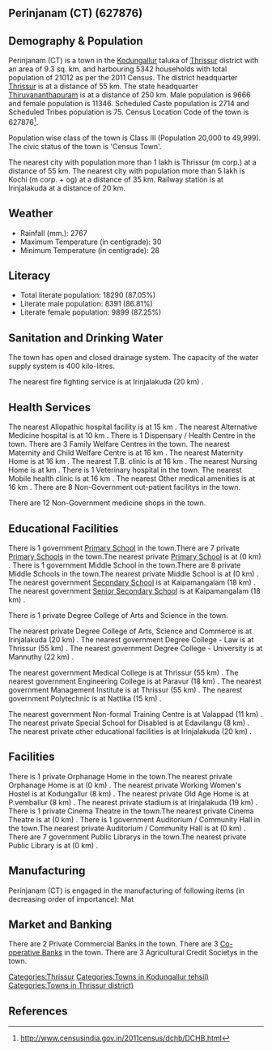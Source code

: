 {{Infobox settlement
| name=Perinjanam (CT)
| native_name=
| native_name_lang=
| other_name=
| nickname=
| settlement_type=Town
| image_skyline=
| image_alt=
| image_caption=
| pushpin_map=India Kerala
| pushpin_label_position=right
| pushpin_map_alt=
| pushpin_map_caption=Location in Kerala, India
| latd=
| latm=
| lats=
| latNS=
| longd=
| longm=
| longs=
| longEW=
| coordinates_display=inline,title
| subdivision_type=Country
| subdivision_name={{flag|India}}
| subdivision_type1=[[States and territories of India|State]]
| subdivision_name1=Kerala 
| subdivision_type2=[[List of districts of India|District]]
| subdivision_name2=Thrissur
| subdivision_type3=Tahsil
| subdivision_name3=Kodungallur
| website=
| established_title=<!-- Established -->
| established_date=
| founder=
| named_for=
| government_type=
| governing_body=
| unit_pref=Metric
| area_footnotes=
| area_rank=
| area_total_km2=9.3
| elevation_footnotes=
| elevation_m=
| population_total=21012
| population_as_of=2011
| population_rank=
| population_density_km2=2259
| population_demonym=
| population_footnotes=
| demographics_type1=Languages=
| demographics1_title1=Official=
| demographics1_info1=[[Malayalam language|Malayalam]]
| timezone1=[[Indian Standard Time|IST]]
| utc_offset1==+5:30
| postal_code_type=[[Postal Index Number|PIN]]
| postal_code=
| area_code_type=Telephone code
| area_code=
| registration_plate=
| blank1_name_sec1=Nearest city
| blank1_info_sec1=[[Thrissur (m corp.)]]
| blank2_name_sec1=[[Human sex ratio|Sex ratio]]
| blank2_info_sec1=1173
| blank3_name_sec1=Literacy
| blank3_info_sec1=87.05%
| blank1_name_sec2=[[2011 Census of India|2011 census]] code
| blank1_info_sec2=627876
| footnotes=
}}

== Perinjanam (CT) (627876) ==

== Demography & Population ==

Perinjanam (CT) is a town in the [[Kodungallur]] taluka of [[Thrissur]] district with an area of 9.3 sq. km. and harbouring 5342 households with total population of 21012 as per the 2011 Census. The district headquarter [[Thrissur]] is at a distance of 55 km. The state headquarter [[Thiruvananthapuram]] is at a distance of 250 km. Male population is 9666 and female population is 11346. Scheduled Caste population is 2714 and Scheduled Tribes population is 75. Census Location Code of the town is 627876<ref>http://www.censusindia.gov.in/2011census/dchb/DCHB.html</ref>.

Population wise class of the town is Class III (Population 20,000 to 49,999).
The civic status of the town is 'Census Town'.

The nearest city with population more than 1 lakh is Thrissur (m corp.) at a distance of 55 km. The nearest city with population more than 5 lakh is Kochi (m corp. + og)  at a distance of 35 km. Railway station is at Irinjalakuda at a distance of 20 km.


== Weather ==  
* Rainfall (mm.): 2767 
* Maximum Temperature (in centigrade): 30
* Minimum Temperature (in centigrade): 28


== Literacy ==  
* Total literate population: 18290 (87.05%)
* Literate male population: 8391 (86.81%)
* Literate female population: 9899 (87.25%)


== Sanitation and Drinking Water ==  
The town has open and closed drainage system.
The capacity of the water supply system is 400 kilo-litres.

The nearest fire fighting service is at Irinjalakuda (20 km) .


== Health Services ==
The nearest Allopathic hospital facility is at 15 km .
The nearest Alternative Medicine hospital is at 10 km .
There is 1 Dispensary / Health Centre in the town.
There are 3 Family Welfare Centres in the town.
The nearest Maternity and Child Welfare Centre is at 16 km .
The nearest Maternity Home is at 16 km .
The nearest T.B. clinic is at 16 km .
The nearest Nursing Home is at  km .
There is 1 Veterinary hospital in the town.
The nearest Mobile health clinic is at 16 km .
The nearest Other medical amenities is at 16 km .
There are 8 Non-Government out-patient facilitys in the town.


There are 12 Non-Government medicine shops in the town.


== Educational Facilities ==
There is 1 government [[Primary School]] in the town.There are 7 private [[Primary School]]s in the town.The nearest private [[Primary School]] is at  (0 km) .
There is 1 government Middle School in the town.There are 8 private Middle Schools in the town.The nearest private Middle School is at  (0 km) .
The nearest government [[Secondary School]] is at Kaipamangalam (18 km) .
The nearest government [[Senior Secondary School]] is at Kaipamangalam (18 km) .
 
 
 
There is 1 private Degree College of Arts and Science in the town. 
 
The nearest private Degree College of Arts, Science and Commerce is at Irinjalakuda (20 km) .
The nearest government Degree College - Law is at Thrissur (55 km) .
The nearest government Degree College - University is at Mannuthy (22 km) .
 
The nearest government Medical College is at Thrissur (55 km) .
The nearest government Engineering College is at Paravur (18 km) .
The nearest government Management Institute is at Thrissur (55 km) .
The nearest government Polytechnic is at Nattika (15 km) .
 
The nearest government Non-formal Training Centre is at Valappad (11 km) .
The nearest private Special School for Disabled is at Edavilangu (8 km) .
The nearest private other educational facilities is at Irinjalakuda (20 km) .


== Facilities ==
There is 1 private Orphanage Home in the town.The nearest private Orphanage Home is at  (0 km) .
The nearest private Working Women's Hostel is at Kodungallur (8 km) .
The nearest private Old Age Home is at P.vemballur (8 km) .
The nearest private stadium is at Irinjalakuda (19 km) .
There is 1 private Cinema Theatre in the town.The nearest private Cinema Theatre is at  (0 km) .
There is 1 government Auditorium / Community Hall in the town.The nearest private Auditorium / Community Hall is at  (0 km) .
There are 7 government Public Librarys in the town.The nearest private Public Library is at  (0 km) .


== Manufacturing ==
Perinjanam (CT) is engaged in the manufacturing of following items (in decreasing order of importance): Mat 


== Market and Banking ==

There are 2 Private Commercial Banks in the town.
There are 3 [[Co-operative Bank]]s in the town.
There are 3 Agricultural Credit Societys in the town.



[[Categories:Thrissur]]
[[Categories:Towns in Kodungallur tehsil)]]
[[Categories:Towns in Thrissur district)]]


== References ==
{{Reflist}}


